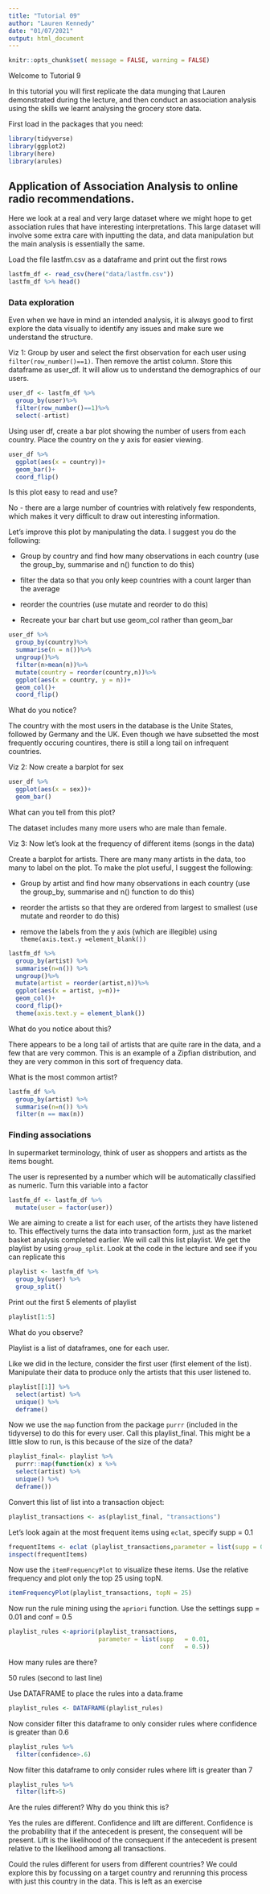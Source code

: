 ---
title: "Tutorial 09"
author: "Lauren Kennedy"
date: "01/07/2021"
output: html_document
---

```{r setup, include=FALSE}
knitr::opts_chunk$set( message = FALSE, warning = FALSE)
```

Welcome to Tutorial 9

In this tutorial you will first replicate the data munging that Lauren demonstrated during the lecture, and then conduct an association analysis using the skills we learnt analysing the grocery store data. 

First load in the packages that you need:

```{r}
library(tidyverse)
library(ggplot2)
library(here)
library(arules)
```

## Application of Association Analysis to online radio recommendations.

Here we look at a real and very large dataset where we might hope to get association rules that have interesting interpretations. This large dataset will involve some extra care with inputting the data, and data manipulation but the main analysis is essentially the same.

Load the file lastfm.csv as a dataframe and print out the first rows

```{r}
lastfm_df <- read_csv(here("data/lastfm.csv"))
lastfm_df %>% head()
```

### Data exploration

Even when we have in mind an intended analysis, it is always good to first explore the data visually to identify any issues and make sure we understand the structure. 

Viz 1: Group by user and select the first observation for each user using `filter(row_number()==1)`. Then remove the artist column. Store this dataframe as user_df. It will allow us to understand the demographics of our users. 

```{r}
user_df <- lastfm_df %>%
  group_by(user)%>%
  filter(row_number()==1)%>%
  select(-artist)
```

Using user df, create a bar plot showing the number of users from each country. Place the country on the y axis for easier viewing. 

```{r}
user_df %>%
  ggplot(aes(x = country))+
  geom_bar()+ 
  coord_flip()
```
Is this plot  easy to read and use?

No - there are a large number of countries with relatively few respondents, which makes it very difficult to draw out interesting information. 

Let's improve this plot by manipulating the data. I suggest you do the following:

- Group by country and find how many observations in each country (use the group_by, summarise and n() function to do this)

- filter the data so that you only keep countries with a count larger than the average

- reorder the countries (use mutate and reorder to do this)

- Recreate your bar chart but use geom_col rather than geom_bar

```{r}
user_df %>%
  group_by(country)%>%
  summarise(n = n())%>%
  ungroup()%>%
  filter(n>mean(n))%>%
  mutate(country = reorder(country,n))%>%
  ggplot(aes(x = country, y = n))+
  geom_col()+ 
  coord_flip()
```
What do you notice?

The country with the most users in the database is the Unite States, followed by Germany and the UK. Even though we have subsetted the most frequently occuring countires, there is still a long tail on infrequent countries. 

Viz 2: Now create a barplot for sex

```{r}
user_df %>%
  ggplot(aes(x = sex))+
  geom_bar()
```
What can you tell from this plot?

The dataset includes many more users who are male than female. 

Viz 3: Now let's look at the frequency of  different items (songs in the data)

Create a barplot for artists. There are many many artists in the data, too many to label on the plot. To make the plot useful, I suggest the following:

- Group by artist and find how many observations in each country (use the group_by, summarise and n() function to do this)

- reorder the artists so that they are ordered from largest to smallest (use mutate and reorder to do this)

- remove the labels from the y axis (which are illegible) using `theme(axis.text.y =element_blank())`


```{r}
lastfm_df %>%
  group_by(artist) %>%
  summarise(n=n()) %>%
  ungroup()%>%
  mutate(artist = reorder(artist,n))%>%
  ggplot(aes(x = artist, y=n))+
  geom_col()+ 
  coord_flip()+
  theme(axis.text.y = element_blank())
```
What do you notice about this?

There appears to be a long tail of artists that are quite rare in the data, and a few that are very common. This is an example of a Zipfian distribution, and they are very common in this sort of frequency data. 

What is the most common artist?

```{r}
lastfm_df %>%
  group_by(artist) %>%
  summarise(n=n()) %>%
  filter(n == max(n))
```

### Finding associations

In supermarket terminology, think of user as shoppers and artists as the items bought.

The user is represented by a number which will be automatically classified as numeric. Turn this variable into a factor


```{r}
lastfm_df <- lastfm_df %>%
  mutate(user = factor(user)) 
```

We are aiming to create a list for each user, of the artists they have listened to. This effectively turns the data into transaction form, just as the market basket analysis completed earlier. We will call this list playlist. We get the playlist by using `group_split`. Look at the code in the lecture and see if you can replicate this

```{r}
playlist <- lastfm_df %>%
  group_by(user) %>%
  group_split()
```

Print out the first 5 elements of playlist

```{r}
playlist[1:5]
```
What do you observe?

Playlist is a list of dataframes, one for each user. 

Like we did in the lecture, consider the first user (first element of the list). Manipulate their data to produce only the artists that this user listened to.

```{r}
playlist[[1]] %>%
  select(artist) %>%
  unique() %>%
  deframe()
```

Now we use the `map` function from the package `purrr` (included in the tidyverse) to do this for every user. Call this playlist_final. This might be a little slow to run, is this because of the size of the data?

```{r}
playlist_final<- playlist %>%
  purrr::map(function(x) x %>%
  select(artist) %>%
  unique() %>%
  deframe())
```

Convert this list of list into a transaction object:

```{r}
playlist_transactions <- as(playlist_final, "transactions")
```

Let's look again at the most frequent items using `eclat`, specify supp = 0.1


```{r}
frequentItems <- eclat (playlist_transactions,parameter = list(supp = 0.1)) # calculates support for frequent items
inspect(frequentItems)
```

Now use the `itemFrequencyPlot` to visualize these items. Use the relative frequency and plot only the top 25 using topN. 

```{r}
itemFrequencyPlot(playlist_transactions, topN = 25)
```


Now run the rule mining using the `apriori` function. Use the settings supp   = 0.01 and conf   = 0.5


```{r}
playlist_rules <-apriori(playlist_transactions, 
                         parameter = list(supp   = 0.01, 
                                          conf   = 0.5))
```

How many rules are there?

50 rules (second to last line)

Use DATAFRAME to place the rules into a data.frame

```{r}
playlist_rules <- DATAFRAME(playlist_rules) 
```

Now consider filter this dataframe to only consider rules where confidence is greater than 0.6

```{r}
playlist_rules %>%
  filter(confidence>.6)
```

Now filter this dataframe to only consider rules where lift is greater than 7

```{r}
playlist_rules %>%
  filter(lift>5)
```

Are the rules different? Why do you think this is?

Yes the rules are different. Confidence and lift are different. Confidence is the probability that if the antecedent is present, the consequent will be present. Lift is the likelihood of the consequent if the antecedent is present relative to the likelihood among all transactions. 

Could the rules different for users from different countries? We could explore this by focussing on a target country and rerunning this process with just this country in the data. This is left as an exercise